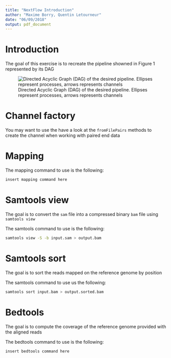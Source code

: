 ```yaml
---
title: "NextFlow Introduction"
author: "Maxime Borry, Quentin Letourneur"
date: "06/09/2018"
output: pdf_document
---
```


# Introduction

The goal of this exercise is to recreate the pipeline showned in Figure 1 represented by its DAG

![Directed Acyclic Graph (DAG) of the desired pipeline. Ellipses represent processes, arrows represents channels](/Users/Maxime/Documents/Github-ParisDiderot-Bioinfo/nextflow-intro/img/desired_pipeline.png)

# Channel factory

You may want to use the have a look at the `fromFilePairs` methods to create the channel when working with paired end data

# Mapping 

The mapping command to use is the following:


```bash
insert mapping command here
```

# Samtools view

The goal is to convert the `sam` file into a compressed binary `bam` file using `samtools view`

The samtools command to use is the following:

```bash
samtools view -S -b input.sam > output.bam
```

# Samtools sort
The goal is to sort the reads mapped on the reference genome by position

The samtools command to use us the following:

```bash
samtools sort input.bam > output.sorted.bam
```

# Bedtools
The goal is to compute the coverage of the reference genome provided with the aligned reads

The bedtools command to use is the following:

```bedtools
insert bedtools command here
```